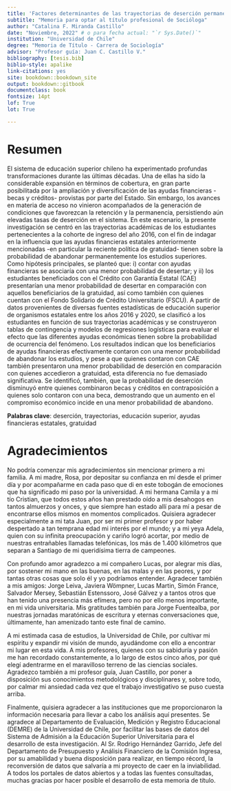 ---
title: 'Factores determinantes de las trayectorias de deserción permanente en educación superior: El efecto de las ayudas financieras estatales y la política de gratuidad'
subtitle: "Memoria para optar al título profesional de Socióloga"
author: "Catalina F. Miranda Castillo"
date: "Noviembre, 2022" # o para fecha actual: "`r Sys.Date()`"
institution: "Universidad de Chile"
degree: "Memoria de Título - Carrera de Sociología"
advisor: "Profesor guía: Juan C. Castillo V."
bibliography: [tesis.bib]
biblio-style: apalike
link-citations: yes
site: bookdown::bookdown_site
output: bookdown::gitbook
documentclass: book
fontsize: 14pt
lof: True
lot: True

---


# Resumen {-}

El sistema de educación superior chileno ha experimentado profundas transformaciones durante las últimas décadas. Una de ellas ha sido la considerable expansión en términos de cobertura, en gran parte posibilitada por la ampliación y diversificación de las ayudas financieras -becas y créditos- provistas por parte del Estado. Sin embargo, los avances en materia de acceso no vinieron acompañados de la generación de condiciones que favorezcan la retención y la permanencia, persistiendo aún elevadas tasas de deserción en el sistema. En este escenario, la presente investigación se centró en las trayectorias académicas de los estudiantes pertenecientes a la cohorte de ingreso del año 2016, con el fin de indagar en la influencia que las ayudas financieras estatales anteriormente mencionadas -en particular la reciente política de gratuidad- tienen sobre la probabilidad de abandonar permanentemente los estudios superiores. Como hipótesis principales, se planteó que: i) contar con ayudas financieras se asociaría con una menor probabilidad de desertar; y ii) los estudiantes beneficiados con el Crédito con Garantía Estatal (CAE) presentarían una menor probabilidad de desertar en comparación con aquellos beneficiarios de la gratuidad, así como también con quienes cuentan con el Fondo Solidario de Crédito Universitario (FSCU). A partir de datos provenientes de diversas fuentes estadísticas de educación superior de organismos estatales entre los años 2016 y 2020, se clasificó a los estudiantes en función de sus trayectorias académicas y se construyeron tablas de contingencia y modelos de regresiones logísticas para evaluar el efecto que las diferentes ayudas económicas tienen sobre la probabilidad de ocurrencia del fenómeno. Los resultados indican que los beneficiarios de ayudas financieras efectivamente contaron con una menor probabilidad de abandonar los estudios, y pese a que quienes contaron con CAE también presentaron una menor probabilidad de deserción en comparación con quienes accedieron a gratuidad, esta diferencia no fue demasiado significativa. Se identificó, también, que la probabilidad de deserción disminuyó entre quienes combinaron becas y créditos en contraposición a quienes solo contaron con una beca, demostrando que un aumento en el compromiso económico incide en una menor probabilidad de abandono. 
  
**Palabras clave**: deserción, trayectorias, educación superior, ayudas financieras estatales, gratuidad


# Agradecimientos {-}

No podría comenzar mis agradecimientos sin mencionar primero a mi familia. A mi madre, Rosa, por depositar su confianza en mí desde el primer día y por acompañarme en cada paso que di en este tobogán de emociones que ha significado mi paso por la universidad. A mi hermana Camila y a mi tío Cristian, que todos estos años han prestado oído a mis desahogos en tantos almuerzos y onces, y que siempre han estado allí para mí a pesar de encontrarse ellos mismos en momentos complicados. Quisiera agradecer especialmente a mi tata Juan, por ser mi primer profesor y por haber despertado a tan temprana edad mi interés por el mundo; y a mi yeya Adela, quien con su infinita preocupación y cariño logró acortar, por medio de nuestras entrañables llamadas telefónicas, los más de 1.400 kilómetros que separan a Santiago de mi queridísima tierra de campeones.

Con profundo amor agradezco a mi compañero Lucas, por alegrar mis días, por sostener mi mano en las buenas, en las malas y en las peores, y por tantas otras cosas que solo él y yo podríamos entender. Agradecer también a mis amigos: Jorge Leiva, Javiera Wömpner, Lucas Martin, Simón France, Salvador Mersey, Sebastián Estenssoro, José Gálvez y a tantos otros que han tenido una presencia más efímera, pero no por ello menos importante, en mi vida universitaria. Mis gratitudes también para Jorge Fuentealba, por nuestras jornadas maratónicas de escritura y eternas conversaciones que, últimamente, han amenizado tanto este final de camino. 

A mi estimada casa de estudios, la Universidad de Chile, por cultivar mi espíritu y expandir mi visión de mundo, ayudándome con ello a encontrar mi lugar en esta vida. A mis profesores, quienes con su sabiduría y pasión me han recordado constantemente, a lo largo de estos cinco años, por qué elegí adentrarme en el maravilloso terreno de las ciencias sociales. Agradezco también a mi profesor guía, Juan Castillo, por poner a disposición sus conocimientos metodológicos y disciplinares y, sobre todo, por calmar mi ansiedad cada vez que el trabajo investigativo se puso cuesta arriba.   

Finalmente, quisiera agradecer a las instituciones que me proporcionaron la información necesaria para llevar a cabo los análisis aquí presentes. Se agradece al Departamento de Evaluación, Medición y Registro Educacional (DEMRE) de la Universidad de Chile, por facilitar las bases de datos del Sistema de Admisión a la Educación Superior Universitaria para el desarrollo de esta investigación. Al Sr. Rodrigo Hernández Garrido, Jefe del Departamento de Presupuesto y Análisis Financiero de la Comisión Ingresa, por su amabilidad y buena disposición para realizar, en tiempo récord, la reconversión de datos que salvaría a mi proyecto de caer en la inviabilidad. A todos los portales de datos abiertos y a todas las fuentes consultadas, muchas gracias por hacer posible el desarrollo de esta memoria de título.  
